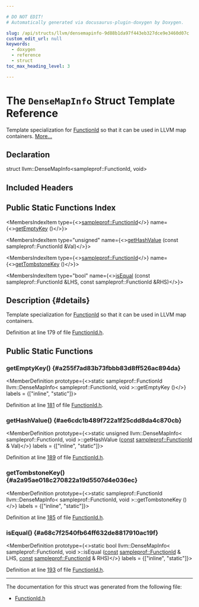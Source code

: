 ```yaml
---

# DO NOT EDIT!
# Automatically generated via docusaurus-plugin-doxygen by Doxygen.

slug: /api/structs/llvm/densemapinfo-9d88b1da97f443eb327dce9e3460d07c
custom_edit_url: null
keywords:
  - doxygen
  - reference
  - struct
toc_max_heading_level: 3

---
```





# The `DenseMapInfo` Struct Template Reference

<DoxygenPage pluginConfig={pluginConfig}>

Template specialization for <a href="/docs/api/classes/llvm/sampleprof/functionid">FunctionId</a> so that it can be used in LLVM map containers. <a href="#details">More...</a>

## Declaration

<CodeBlock>struct llvm::DenseMapInfo&lt;sampleprof::FunctionId, void&gt;</CodeBlock>

## Included Headers

<IncludesList>
<IncludesListItem
  filePath="llvm/ProfileData/FunctionId.h"
  permalink="/docs/api/files/include/include/llvm/include/llvm/profiledata/functionid-h"
  isLocal="true" />
</IncludesList>

## Public Static Functions Index

<MembersIndex>

<MembersIndexItem
  type={<><a href="/docs/api/classes/llvm/sampleprof/functionid">sampleprof::FunctionId</a></>}
  name={<><a href="#a255f7ad83b73fbbb83d8ff526ac894da">getEmptyKey</a> ()</>}>
</MembersIndexItem>

<MembersIndexItem
  type="unsigned"
  name={<><a href="#ae6cdc1b489f722a1f25cdd8da4c870cb">getHashValue</a> (const sampleprof::FunctionId &amp;Val)</>}>
</MembersIndexItem>

<MembersIndexItem
  type={<><a href="/docs/api/classes/llvm/sampleprof/functionid">sampleprof::FunctionId</a></>}
  name={<><a href="#a2a95ae018c270822a19d5507d4e036ec">getTombstoneKey</a> ()</>}>
</MembersIndexItem>

<MembersIndexItem
  type="bool"
  name={<><a href="#a68c7f2540fb64ff632de8817910ac19f">isEqual</a> (const sampleprof::FunctionId &amp;LHS, const sampleprof::FunctionId &amp;RHS)</>}>
</MembersIndexItem>

</MembersIndex>

## Description {#details}

Template specialization for <a href="/docs/api/classes/llvm/sampleprof/functionid">FunctionId</a> so that it can be used in LLVM map containers.

Definition at line 179 of file <a href="/docs/api/files/include/include/llvm/include/llvm/profiledata/functionid-h">FunctionId.h</a>.

<SectionDefinition>

## Public Static Functions

### getEmptyKey() {#a255f7ad83b73fbbb83d8ff526ac894da}

<MemberDefinition
  prototype={<>static sampleprof::FunctionId llvm::DenseMapInfo&lt; sampleprof::FunctionId, void &gt;::getEmptyKey ()</>}
  labels = {["inline", "static"]}>

Definition at line <a href="/docs/api/files/include/include/llvm/include/llvm/profiledata/functionid-h/#l00181">181</a> of file <a href="/docs/api/files/include/include/llvm/include/llvm/profiledata/functionid-h">FunctionId.h</a>.
</MemberDefinition>

### getHashValue() {#ae6cdc1b489f722a1f25cdd8da4c870cb}

<MemberDefinition
  prototype={<>static unsigned llvm::DenseMapInfo&lt; sampleprof::FunctionId, void &gt;::getHashValue (<a href="/docs/api/files/lib/lib/target/lib/target/aarch64/aarch64promoteconstant-cpp/#a90f8350fecae261c25be85d38b451bff">const</a> <a href="/docs/api/classes/llvm/sampleprof/functionid">sampleprof::FunctionId</a> &amp; Val)</>}
  labels = {["inline", "static"]}>

Definition at line <a href="/docs/api/files/include/include/llvm/include/llvm/profiledata/functionid-h/#l00189">189</a> of file <a href="/docs/api/files/include/include/llvm/include/llvm/profiledata/functionid-h">FunctionId.h</a>.
</MemberDefinition>

### getTombstoneKey() {#a2a95ae018c270822a19d5507d4e036ec}

<MemberDefinition
  prototype={<>static sampleprof::FunctionId llvm::DenseMapInfo&lt; sampleprof::FunctionId, void &gt;::getTombstoneKey ()</>}
  labels = {["inline", "static"]}>

Definition at line <a href="/docs/api/files/include/include/llvm/include/llvm/profiledata/functionid-h/#l00185">185</a> of file <a href="/docs/api/files/include/include/llvm/include/llvm/profiledata/functionid-h">FunctionId.h</a>.
</MemberDefinition>

### isEqual() {#a68c7f2540fb64ff632de8817910ac19f}

<MemberDefinition
  prototype={<>static bool llvm::DenseMapInfo&lt; sampleprof::FunctionId, void &gt;::isEqual (<a href="/docs/api/files/lib/lib/target/lib/target/aarch64/aarch64promoteconstant-cpp/#a90f8350fecae261c25be85d38b451bff">const</a> <a href="/docs/api/classes/llvm/sampleprof/functionid">sampleprof::FunctionId</a> &amp; LHS, <a href="/docs/api/files/lib/lib/target/lib/target/aarch64/aarch64promoteconstant-cpp/#a90f8350fecae261c25be85d38b451bff">const</a> <a href="/docs/api/classes/llvm/sampleprof/functionid">sampleprof::FunctionId</a> &amp; RHS)</>}
  labels = {["inline", "static"]}>

Definition at line <a href="/docs/api/files/include/include/llvm/include/llvm/profiledata/functionid-h/#l00193">193</a> of file <a href="/docs/api/files/include/include/llvm/include/llvm/profiledata/functionid-h">FunctionId.h</a>.
</MemberDefinition>

</SectionDefinition>

<hr/>

The documentation for this struct was generated from the following file:

<ul>
<li><a href="/docs/api/files/include/include/llvm/include/llvm/profiledata/functionid-h">FunctionId.h</a></li>
</ul>

</DoxygenPage>
